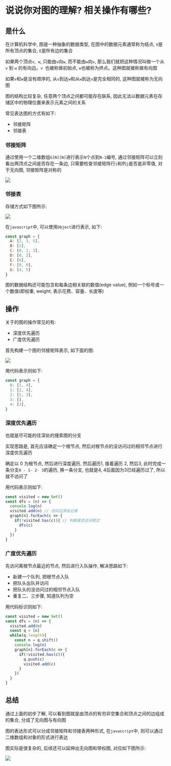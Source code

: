 # 说说你对图的理解? 相关操作有哪些? 

## 是什么

在计算机科学中, 图是一种抽象的数据类型, 在图中的数据元素通常称为结点, `V`是所有顶点的集合, `E`是所有边的集合

如果两个顶点`v`,` w`, 只能由`v`向`w`, 而不能由`w`向`v`, 那么我们就把这种情况叫做一个从 `v` 到 `w` 的有向边。`v `也被称做初始点, `w`也被称为终点。这种图就被称做有向图

如果`v`和`w`是没有顺序的, 从`v`到达`w`和从`w`到达`v`是完全相同的, 这种图就被称为无向图

图的结构比较复杂, 任意两个顶点之间都可能存在联系, 因此无法以数据元素在存储区中的物理位置来表示元素之间的关系

常见表达图的方式有如下: 

- 邻接矩阵
- 邻接表

### 邻接矩阵

通过使用一个二维数组`G[N][N]`进行表示`N`个点到`N-1`编号, 通过邻接矩阵可以立刻看出两顶点之间是否存在一条边, 只需要检查邻接矩阵行`i`和列`j`是否是非零值, 对于无向图, 邻接矩阵是对称的

![](https://static.vue-js.com/881d4300-2059-11ec-a752-75723a64e8f5.png)

### 邻接表

存储方式如下图所示: 

![](https://static.vue-js.com/949fedd0-2059-11ec-a752-75723a64e8f5.png)

在`javascript`中, 可以使用`Object`进行表示, 如下: 

```js showLineNumbers copy
const graph = {
  A: [2, 3, 5],
  B: [2],
  C: [0, 1, 3],
  D: [0, 2],
  E: [6],
  F: [0, 6],
  G: [4, 5]
}
```

图的数据结构还可能包含和每条边相关联的数值(edge value), 例如一个标号或一个数值(即权重, weight; 表示花费、容量、长度等)

## 操作

关于的图的操作常见的有: 

- 深度优先遍历
- 广度优先遍历

首先构建一个图的邻接矩阵表示, 如下面的图: 

![](https://static.vue-js.com/a1311790-2059-11ec-8e64-91fdec0f05a1.png)

用代码表示则如下: 

```js showLineNumbers copy
const graph = {
  0: [1, 4],
  1: [2, 4],
  2: [2, 3],
  3: [],
  4: [3],
}
```

### 深度优先遍历

也就是尽可能的往深处的搜索图的分支

实现思路是, 首先应该确定一个根节点, 然后对根节点的没访问过的相邻节点进行深度优先遍历

确定以 0 为根节点, 然后进行深度遍历, 然后遍历1, 接着遍历 2, 然后3, 此时完成一条分支`0 - 1- 2- 3`的遍历, 换一条分支, 也就是4, 4后面因为3已经遍历过了, 所以就不访问了

用代码表示则如下: 

```js showLineNumbers copy
const visited = new Set()
const dfs = (n) => {
  console.log(n)
  visited.add(n) // 访问过添加记录
  graph[n].forEach(c => {
    if(!visited.has(c)){ // 判断是否访问呢过
      dfs(c)
    }
  })
}
```

### 广度优先遍历

先访问离根节点最近的节点, 然后进行入队操作, 解决思路如下: 

- 新建一个队列, 把根节点入队
- 把队头出队并访问
- 把队头的没访问过的相邻节点入队
- 重复二、三步骤, 知道队列为空

用代码标识则如下: 

```js showLineNumbers copy
const visited = new Set()
const dfs = (n) => {
  visited.add(n)
  const q = [n]
  while(q.length){
    const n = q.shift()
    console.log(n)
    graph[n].forEach(c => {
      if(!visited.has(c)){
        q.push(c)  
        visited.add(c)
      }
    })
  }
}
```

## 总结

通过上面的初步了解, 可以看到图就是由顶点的有穷非空集合和顶点之间的边组成的集合, 分成了无向图与有向图

图的表达形式可以分成邻接矩阵和邻接表两种形式, 在`javascript`中, 则可以通过二维数组和对象的形式进行表达

图实际是很复杂的, 后续还可以延伸出无向图和带权图, 对应如下图所示: 

![](https://static.vue-js.com/b0d88200-2059-11ec-8e64-91fdec0f05a1.png)
